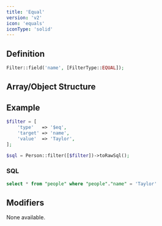 ```yaml
---
title: 'Equal'
version: 'v2'
icon: 'equals'
iconType: 'solid'
---
```


## Definition
```php
Filter::field('name', [FilterType::EQUAL]);
```

## Array/Object Structure


<TypeParameterField type="$eq" />


<TargetParameterField />

<ParamField body="value" type="string|int|float" required>
</ParamField>

## Example

```php
$filter = [
    'type'   => '$eq',
    'target' => 'name',
    'value'  => 'Taylor',
];
```

```php
$sql = Person::filter([$filter])->toRawSql();
```

### SQL

```sql
select * from "people" where "people"."name" = 'Taylor'
```

## Modifiers

None available.